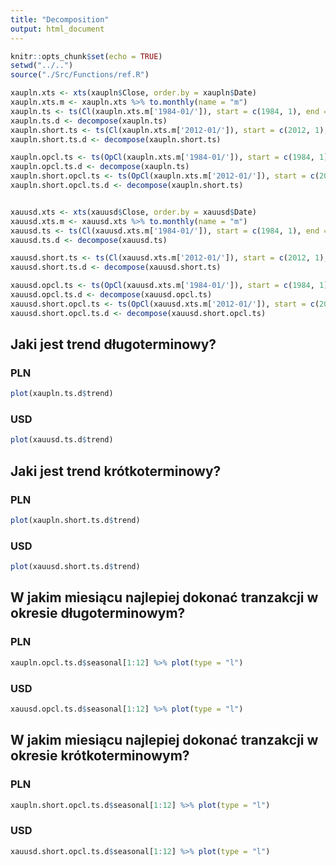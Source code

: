 ```yaml
---
title: "Decomposition"
output: html_document
---
```


```r
knitr::opts_chunk$set(echo = TRUE)
setwd("../..")
source("./Src/Functions/ref.R")

xaupln.xts <- xts(xaupln$Close, order.by = xaupln$Date)
xaupln.xts.m <- xaupln.xts %>% to.monthly(name = "m")
xaupln.ts <- ts(Cl(xaupln.xts.m['1984-01/']), start = c(1984, 1), end = endScope, frequency = 12)
xaupln.ts.d <- decompose(xaupln.ts)
xaupln.short.ts <- ts(Cl(xaupln.xts.m['2012-01/']), start = c(2012, 1), end = endScope, frequency = 12)
xaupln.short.ts.d <- decompose(xaupln.short.ts)

xaupln.opcl.ts <- ts(OpCl(xaupln.xts.m['1984-01/']), start = c(1984, 1), end = endScope, frequency = 12)
xaupln.opcl.ts.d <- decompose(xaupln.ts)
xaupln.short.opcl.ts <- ts(OpCl(xaupln.xts.m['2012-01/']), start = c(2012, 1), end = endScope, frequency = 12)
xaupln.short.opcl.ts.d <- decompose(xaupln.short.ts)


xauusd.xts <- xts(xauusd$Close, order.by = xauusd$Date)
xauusd.xts.m <- xauusd.xts %>% to.monthly(name = "m")
xauusd.ts <- ts(Cl(xauusd.xts.m['1984-01/']), start = c(1984, 1), end = endScope, frequency = 12)
xauusd.ts.d <- decompose(xauusd.ts)

xauusd.short.ts <- ts(Cl(xauusd.xts.m['2012-01/']), start = c(2012, 1), end = endScope, frequency = 12)
xauusd.short.ts.d <- decompose(xauusd.short.ts)

xauusd.opcl.ts <- ts(OpCl(xauusd.xts.m['1984-01/']), start = c(1984, 1), end = endScope, frequency = 12)
xauusd.opcl.ts.d <- decompose(xauusd.opcl.ts)
xauusd.short.opcl.ts <- ts(OpCl(xauusd.xts.m['2012-01/']), start = c(2012, 1), end = endScope, frequency = 12)
xauusd.short.opcl.ts.d <- decompose(xauusd.short.opcl.ts)

```


## Jaki jest trend długoterminowy?
###  PLN
```r
plot(xaupln.ts.d$trend)
```

###  USD
```r
plot(xauusd.ts.d$trend)
```

## Jaki jest trend krótkoterminowy?
###  PLN
```r
plot(xaupln.short.ts.d$trend)
```

### USD
```r
plot(xauusd.short.ts.d$trend)
```

## W jakim miesiącu najlepiej dokonać tranzakcji w okresie długoterminowym?
### PLN
```r
xaupln.opcl.ts.d$seasonal[1:12] %>% plot(type = "l")
```

### USD
```r
xauusd.opcl.ts.d$seasonal[1:12] %>% plot(type = "l")
```

## W jakim miesiącu najlepiej dokonać tranzakcji w okresie krótkoterminowym?
### PLN
```r
xaupln.short.opcl.ts.d$seasonal[1:12] %>% plot(type = "l")
```

### USD
```r
xauusd.short.opcl.ts.d$seasonal[1:12] %>% plot(type = "l")
```

